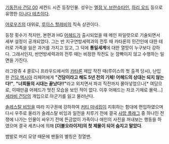 [[기동전사 건담 00]] 세컨드 시즌 등장인물. 성우는 [[엘잠 V. 브란슈타인]], [[하리 오드]] 등으로 유명한 [[이나다 테츠]]이다.

[[어로우즈]]의 대위로, [[루이스 할레비]]의 직속 상관이다. 

등장 횟수가 적지만, 본편과 HG [[어헤드]]가 출시되었을 때 메인 파일럿으로 기술되면서 세부 설정이 공개되었다. 그는 반 지구연방세력과의 전투 때 카타론의 민간인에 대한 테러로 가족을 잃은 과거를 가지고 있고, 그 덕에 '''통일세계'''에 대한 열망이 누구보다 강하다. 그래서인지, 반연방세력과의 전투 때는 비정한 작전도 눈 깜빡이지 않고 수행하는 일면을 가진다. 

라그랑쥬 4 콜로니 프라우드에서의 [[카타론]] 제압 작전 때(루이스의 첫 출격 당시), 난입한 [[건담 엑시아]] 리페어에게 '''"건담이라고 해도 5년 전의 기체! 어헤드의 상대는 되지 않는다!"''', '''"너희들의 시대는 끝났다!!"'''라고 외치면서 파괴 직전까지 몰아넣었으나[* 여담으로, 이때만큼 어헤드가 멋진 모습을 보인 적이 없다. 이후 어헤드는 자코 기체로 몰락...] [[세라비 건담]]의 개입으로 아군기를 잃고 물러난다.

[[솔레스탈 비잉]]을 따라 지구권에 강하하여 [[커티 마네킹]]이 지휘하는 함대에 편입하였으며 다시 우주로 올라가 솔레스탈 비잉과 일전을 치루기 전에 결국 [[사망 플래그]] 중 하나인 전쟁에 나가는 인물이 싸우기 전에 뜬금없이 가족이나 애인의 사진을 꺼내보는 행동을 하였으며 결국 세츠나에 의해 '''[더블오라이저]의 첫 제물이 되어 숨지고 말았다'''.

뱀발로 머리 모양 때문에 팬들의 별칭은 정열맨.

